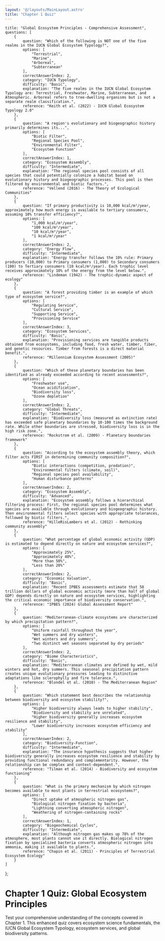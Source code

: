 ```yaml
---
layout: '@/layouts/MainLayout.astro'
title: "Chapter 1 Quiz"
---
```


    title: "Global Ecosystem Principles - Comprehensive Assessment",
    questions: [
        {
            question: "Which of the following is NOT one of the five realms in the IUCN Global Ecosystem Typology?",
            options: [
                "Terrestrial",
                "Marine", 
                "Arboreal",
                "Subterranean"
            ],
            correctAnswerIndex: 2,
            category: "IUCN Typology",
            difficulty: "Basic",
            explanation: "The five realms in the IUCN Global Ecosystem Typology are: Terrestrial, Freshwater, Marine, Subterranean, and Atmospheric. Arboreal refers to tree-dwelling organisms but is not a separate realm classification.",
            reference: "Keith et al. (2022) - IUCN Global Ecosystem Typology 2.0"
        },
        {
            question: "A region's evolutionary and biogeographic history primarily determines its...",
            options: [
                "Biotic Filter",
                "Regional Species Pool",
                "Environmental Filter", 
                "Ecosystem Function"
            ],
            correctAnswerIndex: 1,
            category: "Ecosystem Assembly",
            difficulty: "Intermediate",
            explanation: "The regional species pool consists of all species that could potentially colonize a habitat based on evolutionary history and biogeographic processes. This pool is then filtered by environmental and biotic factors.",
            reference: "Vellend (2016) - The Theory of Ecological Communities"
        },
        {
            question: "If primary productivity is 10,000 kcal/m²/year, approximately how much energy is available to tertiary consumers, assuming 10% transfer efficiency?",
            options: [
                "1,000 kcal/m²/year",
                "100 kcal/m²/year", 
                "10 kcal/m²/year",
                "1 kcal/m²/year"
            ],
            correctAnswerIndex: 2,
            category: "Energy Flow",
            difficulty: "Intermediate", 
            explanation: "Energy transfer follows the 10% rule: Primary producers (10,000) to Primary consumers (1,000) to Secondary consumers (100) to Tertiary consumers (10 kcal/m²/year). Each trophic level receives approximately 10% of the energy from the level below.",
            reference: "Lindeman (1942) - The trophic-dynamic aspect of ecology"
        },
        {
            question: "A forest providing timber is an example of which type of ecosystem service?",
            options: [
                "Regulating Service",
                "Cultural Service",
                "Supporting Service",
                "Provisioning Service"
            ],
            correctAnswerIndex: 3,
            category: "Ecosystem Services",
            difficulty: "Basic",
            explanation: "Provisioning services are tangible products obtained from ecosystems, including food, fresh water, timber, fiber, and genetic resources. Timber from forests is a direct material benefit.",
            reference: "Millennium Ecosystem Assessment (2005)"
        },
        {
            question: "Which of these planetary boundaries has been identified as already exceeded according to recent assessments?",
            options: [
                "Freshwater use",
                "Ocean acidification",
                "Biodiversity loss",
                "Ozone depletion"
            ],
            correctAnswerIndex: 2,
            category: "Global Threats",
            difficulty: "Intermediate",
            explanation: "Biodiversity loss (measured as extinction rate) has exceeded safe planetary boundaries by 10-100 times the background rate. While other boundaries are stressed, biodiversity loss is in the high risk zone.",
            reference: "Rockstrom et al. (2009) - Planetary boundaries framework"
        },
        {
            question: "According to the ecosystem assembly theory, which filter acts FIRST in determining community composition?",
            options: [
                "Biotic interactions (competition, predation)",
                "Environmental filters (climate, soil)",
                "Regional species pool availability",
                "Human disturbance patterns"
            ],
            correctAnswerIndex: 2,
            category: "Ecosystem Assembly",
            difficulty: "Advanced",
            explanation: "Ecosystem assembly follows a hierarchical filtering process: First, the regional species pool determines what species are available through evolutionary and biogeographic history. Then environmental filters select species with appropriate tolerances, followed by biotic filters.",
            reference: "HilleRisLambers et al. (2012) - Rethinking community assembly"
        },
        {
            question: "What percentage of global economic activity (GDP) is estimated to depend directly on nature and ecosystem services?",
            options: [
                "Approximately 25%",
                "Approximately 40%", 
                "More than 50%",
                "Less than 20%"
            ],
            correctAnswerIndex: 2,
            category: "Economic Valuation",
            difficulty: "Basic",
            explanation: "Recent IPBES assessments estimate that 58 trillion dollars of global economic activity (more than half of global GDP) depends directly on nature and ecosystem services, highlighting the critical economic importance of biodiversity conservation.",
            reference: "IPBES (2024) Global Assessment Report"
        },
        {
            question: "Mediterranean-climate ecosystems are characterized by which precipitation pattern?",
            options: [
                "Uniform rainfall throughout the year",
                "Wet summers and dry winters",
                "Wet winters and dry summers", 
                "Two distinct wet seasons separated by dry periods"
            ],
            correctAnswerIndex: 2,
            category: "Biome Characteristics",
            difficulty: "Basic",
            explanation: "Mediterranean climates are defined by wet, mild winters and hot, dry summers. This seasonal precipitation pattern creates unique evolutionary pressures leading to distinctive adaptations like sclerophylly and fire tolerance.",
            reference: "Blondel et al. (2010) - The Mediterranean Region"
        },
        {
            question: "Which statement best describes the relationship between biodiversity and ecosystem stability?",
            options: [
                "Higher biodiversity always leads to higher stability",
                "Biodiversity and stability are unrelated",
                "Higher biodiversity generally increases ecosystem resilience and stability",
                "Lower biodiversity increases ecosystem efficiency and stability"
            ],
            correctAnswerIndex: 2,
            category: "Biodiversity-Function",
            difficulty: "Intermediate",
            explanation: "The insurance hypothesis suggests that higher biodiversity generally increases ecosystem resilience and stability by providing functional redundancy and complementarity. However, the relationship can be complex and context-dependent.",
            reference: "Tilman et al. (2014) - Biodiversity and ecosystem functioning"
        },
        {
            question: "What is the primary mechanism by which nitrogen becomes available to most plants in terrestrial ecosystems?",
            options: [
                "Direct uptake of atmospheric nitrogen gas",
                "Biological nitrogen fixation by bacteria",
                "Lightning converting atmospheric nitrogen",
                "Weathering of nitrogen-containing rocks"
            ],
            correctAnswerIndex: 1,
            category: "Biogeochemical Cycles",
            difficulty: "Intermediate",
            explanation: "Although nitrogen gas makes up 78% of the atmosphere, most plants cannot use it directly. Biological nitrogen fixation by specialized bacteria converts atmospheric nitrogen into ammonia, making it available to plants.",
            reference: "Chapin et al. (2011) - Principles of Terrestrial Ecosystem Ecology"
        }
    ]
};

# Chapter 1 Quiz: Global Ecosystem Principles

Test your comprehensive understanding of the concepts covered in Chapter 1. This enhanced quiz covers ecosystem science fundamentals, the IUCN Global Ecosystem Typology, ecosystem services, and global biodiversity patterns.

<Quiz client:load quizData={quizData} />